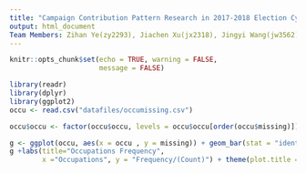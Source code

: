 ```yaml
---
title: "Campaign Contribution Pattern Research in 2017-2018 Election Cycle - Presentation Style"
output: html_document
Team Members: Zihan Ye(zy2293), Jiachen Xu(jx2318), Jingyi Wang(jw3562), Haikun Du(hd2377)
---
```

```r
knitr::opts_chunk$set(echo = TRUE, warning = FALSE,
                      message = FALSE)
```


```r
library(readr)
library(dplyr)
library(ggplot2)
occu <- read.csv("datafiles/occumissing.csv")

occu$occu <- factor(occu$occu, levels = occu$occu[order(occu$missing)])

g <- ggplot(occu, aes(x = occu , y = missing)) + geom_bar(stat = "identity")  + geom_text(aes(label=missing), hjust = -0.5, vjust=0.5, color = "red") + coord_flip()
g +labs(title="Occupations Frequency",
        x ="Occupations", y = "Frequency/(Count)") + theme(plot.title = element_text(size = 30, hjust = 0.5), axis.title.x = element_text(size= 20),axis.title.y = element_text(size= 20))
```
